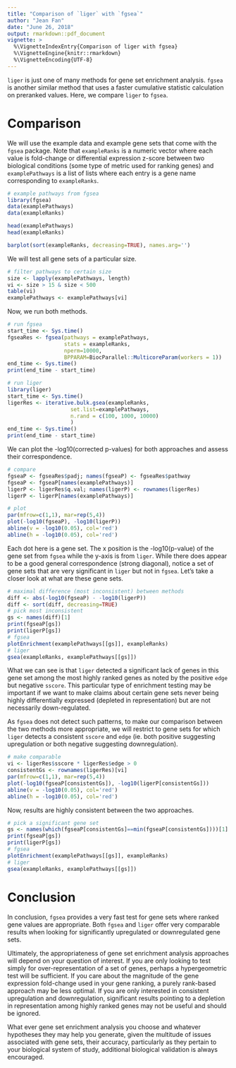 ```yaml
---
title: "Comparison of `liger` with `fgsea`"
author: "Jean Fan"
date: "June 26, 2018"
output: rmarkdown::pdf_document
vignette: >
  %\VignetteIndexEntry{Comparison of liger with fgsea}
  %\VignetteEngine{knitr::rmarkdown}
  %\VignetteEncoding{UTF-8}
---
```


`liger` is just one of many methods for gene set enrichment analysis. `fgsea` is another similar method that uses a faster cumulative statistic calculation on preranked values. Here, we compare `liger` to `fgsea`.

# Comparison

We will use the example data and example gene sets that come with the `fgsea` package. Note that `exampleRanks` is a numeric vector where each value is fold-change or differential expression z-score between two biological conditions (some type of metric used for ranking genes) and `examplePathways` is a list of lists where each entry is a gene name corresponding to `exampleRanks`.

```r
# example pathways from fgsea
library(fgsea)
data(examplePathways)
data(exampleRanks)

head(examplePathways)
head(exampleRanks)

barplot(sort(exampleRanks, decreasing=TRUE), names.arg='')
```

We will test all gene sets of a particular size.

```r
# filter pathways to certain size
size <- lapply(examplePathways, length)
vi <- size > 15 & size < 500
table(vi)
examplePathways <- examplePathways[vi]
```

Now, we run both methods. 

```r
# run fgsea
start_time <- Sys.time()
fgseaRes <- fgsea(pathways = examplePathways, 
                  stats = exampleRanks,
                  nperm=10000,
                  BPPARAM=BiocParallel::MulticoreParam(workers = 1))
end_time <- Sys.time()
print(end_time - start_time)

# run liger
library(liger)
start_time <- Sys.time()
ligerRes <- iterative.bulk.gsea(exampleRanks, 
                    set.list=examplePathways,
                    n.rand = c(100, 1000, 10000)
                    )
end_time <- Sys.time()
print(end_time - start_time)
```

We can plot the -log10(corrected p-values) for both approaches and assess their correspondence.

```r
# compare 
fgseaP <- fgseaRes$padj; names(fgseaP) <- fgseaRes$pathway
fgseaP <- fgseaP[names(examplePathways)]
ligerP <- ligerRes$q.val; names(ligerP) <- rownames(ligerRes)
ligerP <- ligerP[names(examplePathways)]

# plot
par(mfrow=c(1,1), mar=rep(5,4))
plot(-log10(fgseaP), -log10(ligerP))
abline(v = -log10(0.05), col='red')
abline(h = -log10(0.05), col='red')
```

Each dot here is a gene set. The x position is the -log10(p-value) of the gene set from `fgsea` while the y-axis is from `liger`. While there does appear to be a good general correspondence (strong diagonal), notice a set of gene sets that are very significant in `liger` but not in `fgsea`. Let's take a closer look at what are these gene sets.

```r
# maximal difference (most inconsistent) between methods
diff <- abs(-log10(fgseaP) - -log10(ligerP))
diff <- sort(diff, decreasing=TRUE)
# pick most inconsistent
gs <- names(diff)[1]
print(fgseaP[gs])
print(ligerP[gs])
# fgsea
plotEnrichment(examplePathways[[gs]], exampleRanks) 
# liger
gsea(exampleRanks, examplePathways[[gs]])
```

What we can see is that `liger` detected a significant lack of genes in this gene set among the most highly ranked genes as noted by the positive `edge` but negative `sscore`. This particular type of enrichment testing may be important if we want to make claims about certain gene sets never being highly differentially expressed (depleted in representation) but are not necessarily down-regulated. 

As `fgsea` does not detect such patterns, to make our comparison between the two methods more appropriate, we will restrict to gene sets for which `liger` detects a consistent `sscore` and `edge` (ie. both positive suggesting upregulation or both negative suggesting downregulation). 

```r
# make comparable
vi <- ligerRes$sscore * ligerRes$edge > 0
consistentGs <- rownames(ligerRes)[vi]
par(mfrow=c(1,1), mar=rep(5,4))
plot(-log10(fgseaP[consistentGs]), -log10(ligerP[consistentGs]))
abline(v = -log10(0.05), col='red')
abline(h = -log10(0.05), col='red')
```

Now, results are highly consistent between the two approaches. 

```r
# pick a significant gene set
gs <- names(which(fgseaP[consistentGs]==min(fgseaP[consistentGs])))[1]
print(fgseaP[gs])
print(ligerP[gs])
# fgsea
plotEnrichment(examplePathways[[gs]], exampleRanks) 
# liger
gsea(exampleRanks, examplePathways[[gs]])
```

# Conclusion

In conclusion, `fgsea` provides a very fast test for gene sets where ranked gene values are appropriate. Both `fgsea` and `liger` offer very comparable results when looking for significantly upregulated or downregulated gene sets. 

Ultimately, the appropriateness of gene set enrichment analysis approaches will depend on your question of interest. If you are only looking to test simply for over-representation of a set of genes, perhaps a hypergeometric test will be sufficient. If you care about the magnitude of the gene expression fold-change used in your gene ranking, a purely rank-based approach may be less optimal. If you are only interested in consistent upregulation and downregulation, significant results pointing to a depletion in representation among highly ranked genes may not be useful and should be ignored. 

What ever gene set enrichment analysis you choose and whatever hypotheses they may help you generate, given the multitude of issues associated with gene sets, their accuracy, particularly as they pertain to your biological system of study, additional biological validation is always encouraged. 

